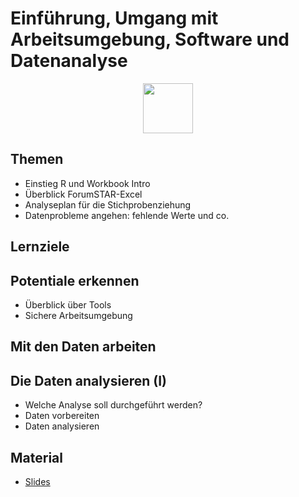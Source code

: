 # Einführung, Umgang mit Arbeitsumgebung, Software und Datenanalyse


<p align="center">
<img src="icons/software.png" width="80" height="80" class="center">
</p> 
## Themen
* Einstieg R und Workbook Intro
* Überblick ForumSTAR-Excel
* Analyseplan für die Stichprobenziehung
* Datenprobleme angehen: fehlende Werte und co.

## Lernziele

::: {.callout-tip collapse="true"}
## Potentiale erkennen
- Überblick über Tools
- Sichere Arbeitsumgebung
:::
::: {.callout-tip}
## Mit den Daten arbeiten
:::

::: {.callout-tip collapse="true"}
## Die Daten analysieren (I)
- Welche Analyse soll durchgeführt werden?
- Daten vorbereiten
- Daten analysieren
:::


## Material
* [Slides](google.com)